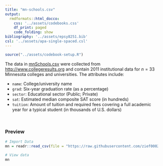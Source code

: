 ```yaml
---
title: "mn-schools.csv"
output: 
  rmdformats::html_docco:
    css: '../assets/codebooks.css'
    df_print: paged
    code_folding: show
bibliography: '../assets/epsy8251.bib'
csl: '../assets/apa-single-spaced.csl'
---
```



```r
source("../assets/codebook-setup.R")
```



The data in [mnSchools.csv](https://raw.githubusercontent.com/zief0002/miniature-garbanzo/main/data/mn-schools.csv) were collected from [http://www.collegeresults.org](http://www.collegeresults.org) and contain 2011 institutional data for $n=33$ Minnesota colleges and universities. The attributes include:

- `name`: College/university name
- `grad`: Six-year graduation rate (as a percentage)
- `sector`: Educational sector (Public; Private)
- `sat`: Estimated median composite SAT score (in hundreds)
- `tuition`: Amount of tuition and required fees covering a full academic year for a typical student (in thousands of U.S. dollars)


<br />


### Preview

```r
# Import Data
mn = readr::read_csv(file = "https://raw.githubusercontent.com/zief0002/miniature-garbanzo/main/data/mn-schools.csv")

# View data
mn
```


<br />


